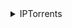 <details><summary>IPTorrents</summary>

- Anime
- Appz
- AudioBook
- Books
- Comics
- Documentaries
- Educational
- Games/Nintendo
- Games/PC-ISO
- Games/Playstation
- Magazines / Newspapers
- Mobile
- Movie/3D
- Movie/4K
- Movie/BD-R
- Movie/BD-Rip
- Movie/Cam
- Movie/DVD-R
- Movie/HD/Bluray
- Movie/Non-English
- Movie/Packs
- Movie/Web-DL
- Movie/x265
- Movie/Xvid
- Music/Audio
- Music/Flac
- Music/Packs
- Music/Video
- Sports
- TV/480p
- TV/BD
- TV/DVD-R
- TV/DVD-Rip
- TV/Mobile
- TV/Packs
- TV/SD/x264
- TV/Web-DL
- TV/x264
- TV/x265
- TV/Xvid
- XXX/Movie
- XXX/Movie/0Day
- XXX/Packs

</details>
